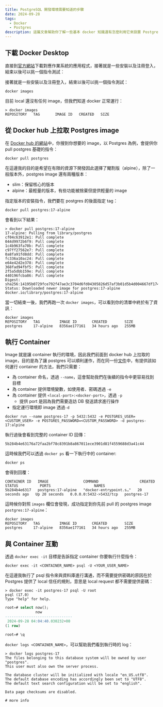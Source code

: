 ```yaml
---
title: PostgreSQL 開發環境需要知道的步驟
date: 2024-09-28
tags:
  - Docker
  - Postgres
description: 這篇文章幫助你了解一些基本 docker 知識還有怎麼利用它來設置 Postgres 環境
---
```

## 下載 Docker Desktop

直接到[官方網站](https://www.docker.com/products/docker-desktop/)下載對應作業系統的應用程式，接著就是一些安裝以及注冊登入，結束以後可以挑一個指令測試：

接著就是一些安裝以及注冊登入，結束以後可以挑一個指令測試：

```shell
docker images
```

目前 local 還沒有任何 image，但我們知道 docker 正常運行：

```shell
> docker images
REPOSITORY   TAG       IMAGE ID   CREATED   SIZE
```

## 從 Docker hub 上拉取 Postgres image

在 [Docker hub 的網站](https://hub.docker.com/_/postgres)中，你搜到你想要的 image，以 Postgres 為例，會提供你 pull postgres 基礎的指令：

```shell
docker pull postgres
```

在這邊我的目的是希望在有限的資源下開發因此選擇了閹割版（alpine），除了一般版本外，postgres image 還有兩種版本：

- slim：保留核心的版本
- alpine：最輕量的版本，有些功能被捨棄但提供輕量的 image

指定版本的安裝指令，我們要在 postgres 的後面指定 tag：

```shell
docker pull postgres:17-alpine
```

會看到以下結果：

```shell
> docker pull postgres:17-alpine
17-alpine: Pulling from library/postgres
cf04c63912e1: Pull complete
044d9972b6f9: Pull complete
1c4b963fa70b: Pull complete
c97ff27562e7: Pull complete
0a8fa91fd8dd: Pull complete
fc336a10ac24: Pull complete
e64e42d2e378: Pull complete
368fad94fbf5: Pull complete
2f5a5dbb159e: Pull complete
440196fcba86: Pull complete
Digest: sha256:14195b0729fce792f47ae3c3704d6fd04305826d57af3b01d5b4d004667df174
Status: Downloaded newer image for postgres:17-alpine
docker.io/library/postgres:17-alpine
```

當一切結束一後，我們再跑一次 `docker images`，可以看到你的清單中終於有了資訊：

```shell
docker images
REPOSITORY   TAG         IMAGE ID       CREATED        SIZE
postgres     17-alpine   8356ae177161   34 hours ago   255MB
```

## 執行 Container

Image 就是讓 container 執行的環境，因此我們前面到 docker hub 上拉取的 image，目的是為了讓 postgres 可以順利運作，而在同一份[文件](https://hub.docker.com/_/postgres)中，有提供該如何運行 container 的方法，我們只需要：

- 為 container 命名，透過 `--name`，這會幫助我們在後續的指令中更容易找到目標
- 為 container 提供環境變數，如使用者、密碼透過 `-e`
- 為 container 提供 `<local-port>:<docker-port>`，透過 `-p`
	- 提供 port 是因為我們需要造訪 DB 發送請求進行操作
- 指定運行環境即 image 透過`-d`

```shell
docker run --name postgres-17 -p 5432:5432 -e POSTGRES_USER=<CUSTOM_USER> -e POSTGRES_PASSWORD=<CUSTOM_PASSWORD> -d postgres-17:alpine
```

執行過後會看到完整的 container ID 回傳：

```shell
5b284b4e63176a72faa2bf78c8391b8a867011ece3901d81f4559688d3a41c44
```

這時候我們可以透過 `docker ps` 看一下執行中的 container:

```shell
docker ps
```

會得到回覆：

```shell
CONTAINER ID   IMAGE                COMMAND                   CREATED          STATUS          PORTS                    NAMES
5b284b4e6317   postgres:17-alpine   "docker-entrypoint.s…"   20 seconds ago   Up 20 seconds   0.0.0.0:5432->5432/tcp   postgres-17
```

這時候你對照 `images` 欄位會發現，成功指定到你先前 pull 的 postgres image `postgres:17-alpine`：

```shell
docker images
REPOSITORY   TAG         IMAGE ID       CREATED        SIZE
postgres     17-alpine   8356ae177161   34 hours ago   255MB
```

## 與 Container 互動

透過 `docker exec -it` 目標是告訴指定 container 你要執行什麼指令：

```shell
docker exec -it <CONTAINER_NAME> psql -U <YOUR_USER_NAME>
```

在這邊我執行了 psql 指令來與資料庫進行溝通，而不需要提供密碼的原因在於 Postgres 提供了 local 信任的規則，意思是 local request 都不需要提供密碼：

```shell
> docker exec -it postgres-17 psql -U root
psql (17.0)
Type "help" for help.
```

```sql
root=# select now();
              now
-------------------------------
 2024-09-28 04:04:40.030232+00
(1 row)

root=# \q
```

`docker logs <CONTAINER_NAME>`，可以幫助我們看到執行時的 log：


```shell
> docker logs postgres-17
The files belonging to this database system will be owned by user "postgres".
This user must also own the server process.

The database cluster will be initialized with locale "en_US.utf8".
The default database encoding has accordingly been set to "UTF8".
The default text search configuration will be set to "english".

Data page checksums are disabled.

# more info
```
